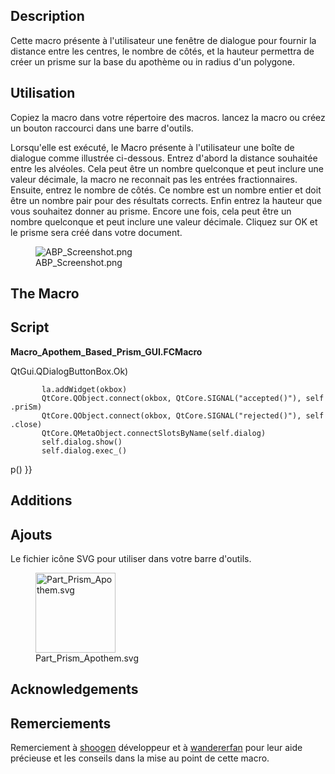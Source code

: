<languages/>

{{Macro/fr
|Name=Apothem Based Prism
|Icon=Part Prism Apothem.svg
|Description=Cette macro présente à l'utilisateur une boîte de dialogue dans laquelle il doit indiquer la distance entre les centres, le nombre de côtés et la hauteur, et crée un prisme basé sur l'apothème ou le rayon intérieur d'un polygone. Cela peut s'avérer extrêmement pratique lorsque l'on ne connaît que la distance entre les plats. C'est le cas, par exemple, des stocks hexagonaux de plastique ou de métal fournis par les vendeurs. La plupart des fournisseurs définissent ce type de stock par la distance entre les plats. Si vous utilisez ce type de stock dans vos projets, cette macro peut vous faire gagner du temps.
|Author=Quick61
|Version=1.0
|Date=2014-12-31
|Download=[https://wiki.freecad.org/wiki/images/4/4e/Part_Prism_Apothem.svg Icône de la barre d'outils]
|FCVersion=Toutes
}}

== Description ==

Cette macro présente à l'utilisateur une fenêtre de dialogue pour fournir la distance entre les centres, le nombre de côtés, et la hauteur permettra de créer un prisme sur la base du apothème ou in radius d'un polygone. 

<span id="How_To_Use"></span>
==Utilisation==

Copiez la macro dans votre répertoire des macros. lancez la macro ou créez un bouton raccourci dans une barre d'outils.  

Lorsqu'elle est exécuté, le Macro présente à l'utilisateur une boîte de dialogue comme illustrée ci-dessous. Entrez d'abord la distance souhaitée entre les alvéoles. Cela peut être un nombre quelconque et peut inclure une valeur décimale, la macro ne reconnait pas les entrées fractionnaires. Ensuite, entrez le nombre de côtés. Ce nombre est un nombre entier et doit être un nombre pair pour des résultats corrects. Enfin entrez la hauteur que vous souhaitez donner au prisme. Encore une fois, cela peut être un nombre quelconque et peut inclure une valeur décimale. Cliquez sur OK et le prisme sera créé dans votre document. 

[[Image:ABP Screenshot.png|center]]

<div lang="en" dir="ltr" class="mw-content-ltr">
== The Macro ==
</div>

<div class="mw-translate-fuzzy">
== Script ==
</div>

'''Macro_Apothem_Based_Prism_GUI.FCMacro'''

{{MacroCode|code=
# # # # # # # # # # #
#
# Apothem Based Prism
#
# This script will take the input of the distance between flats, (apothem, aka inradius), 
# and the number of sidesfor a regular polygon along with a height and produce a 
# correctly sized prism derived from the circumradius.
#
# # # # # # # # # # #
 
import FreeCAD, FreeCADGui, Part, PartGui, math
from FreeCAD import Base
from PySide import QtGui, QtCore
from math import cos, radians
App = FreeCAD
Gui = FreeCADGui
 
class p():
 
 
    def priSm(self):
 
        try:
            dbf = float(self.d1.text())
            nos = int(self.d2.text())
            hth = float(self.d3.text())
            aR = dbf / 2
            op1 = 180/float(nos)
            coS = cos(math.radians(op1))
            cR = aR / coS
            prism=App.ActiveDocument.addObject("Part::Prism","Prism")
            prism.Polygon=nos
            prism.Circumradius=cR
            prism.Height=hth
            prism.Placement=Base.Placement(Base.Vector(0.00,0.00,0.00),Base.Rotation(0.00,0.00,0.00,1.00))
            prism.Label='Prism'
            App.ActiveDocument.recompute()
            Gui.SendMsgToActiveView("ViewFit")
        except:
            FreeCAD.Console.PrintError("Unable to complete task")
 
            self.close()
 
    def close(self):
        self.dialog.hide()
 
 
#
# Make dialog box and get input for distance between flats, number of sides, and height
#
 
    def __init__(self):
        self.dialog = None
 
        self.dialog = QtGui.QDialog()
        self.dialog.resize(280,110)
 
        self.dialog.setWindowTitle("Apothem Based Prism")
        la = QtGui.QVBoxLayout(self.dialog)
 
        iN1 = QtGui.QLabel("Distance Between Flats")
        la.addWidget(iN1)
        self.d1 = QtGui.QLineEdit()
        la.addWidget(self.d1)
 
        iN2 = QtGui.QLabel("Number Of Sides (Best results - use even numbers)")
        la.addWidget(iN2)
        self.d2 = QtGui.QLineEdit()
        la.addWidget(self.d2)
 
        iN3 = QtGui.QLabel("Prism Height")
        la.addWidget(iN3)
        self.d3 = QtGui.QLineEdit()
        la.addWidget(self.d3)
 
        okbox = QtGui.QDialogButtonBox(self.dialog)
        okbox.setOrientation(QtCore.Qt.Horizontal)
        okbox.setStandardButtons(QtGui.QDialogButtonBox.Cancel{{!}}QtGui.QDialogButtonBox.Ok)
        la.addWidget(okbox)
        QtCore.QObject.connect(okbox, QtCore.SIGNAL("accepted()"), self.priSm)
        QtCore.QObject.connect(okbox, QtCore.SIGNAL("rejected()"), self.close)
        QtCore.QMetaObject.connectSlotsByName(self.dialog)
        self.dialog.show()
        self.dialog.exec_()
 
p()
}}

<div lang="en" dir="ltr" class="mw-content-ltr">
== Additions ==
</div>

<div class="mw-translate-fuzzy">
== Ajouts ==
Le fichier icône SVG pour utiliser dans votre barre d'outils.
</div>
 
[[Image:Part Prism Apothem.svg|128px]]

<div lang="en" dir="ltr" class="mw-content-ltr">
== Acknowledgements ==
</div>

<div class="mw-translate-fuzzy">
==Remerciements==
Remerciement à [https://forum.freecad.org/memberlist.php?mode=viewprofile&u=765 shoogen] développeur et à [https://forum.freecad.org/memberlist.php?mode=viewprofile&u=1375 wandererfan] pour leur aide précieuse et les conseils dans la mise au point de cette macro.
</div>